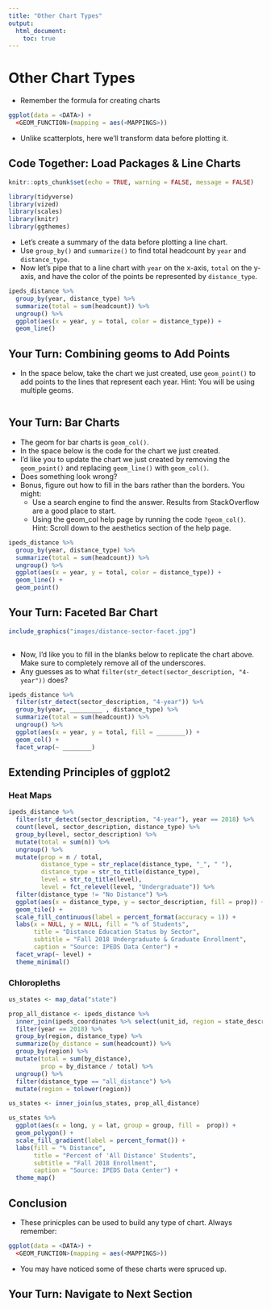 ```yaml
---
title: "Other Chart Types"
output:
  html_document:
    toc: true
---
```


# Other Chart Types

- Remember the  formula for creating charts

```r

ggplot(data = <DATA>) + 
  <GEOM_FUNCTION>(mapping = aes(<MAPPINGS>))

```

- Unlike scatterplots, here we'll transform data before plotting it.

## Code Together: Load Packages & Line Charts


```r
knitr::opts_chunk$set(echo = TRUE, warning = FALSE, message = FALSE)

library(tidyverse)
library(vized)
library(scales)
library(knitr)
library(ggthemes)

```

- Let's create a summary of the data before plotting a line chart.
- Use `group_by()` and `summarize()` to find total headcount by `year` and `distance_type`.
- Now let's pipe that to a line chart with `year` on the x-axis, `total` on the y-axis, and have the color of the points be represented by `distance_type`.

```r

ipeds_distance %>% 
  group_by(year, distance_type) %>% 
  summarize(total = sum(headcount)) %>% 
  ungroup() %>% 
  ggplot(aes(x = year, y = total, color = distance_type)) +
  geom_line() 
```

## Your Turn: Combining geoms to Add Points

- In the space below, take the chart we just created, use `geom_point()` to add points to the lines that represent each year. Hint: You will be using multiple geoms.

```r

```

## Your Turn: Bar Charts

- The geom for bar charts is `geom_col()`.
- In the space below is the code for the chart we just created.
- I'd like you to update the chart we just created by removing the `geom_point()` and replacing `geom_line()` with `geom_col()`. 
- Does something look wrong? 
- Bonus, figure out how to fill in the bars rather than the borders. You might:
    - Use a search engine to find the answer. Results from StackOverflow are a good place to start.
    - Using the geom_col help page by running the code `?geom_col()`. Hint: Scroll down to the aesthetics section of the help page.
    
    
```r
ipeds_distance %>% 
  group_by(year, distance_type) %>% 
  summarize(total = sum(headcount)) %>% 
  ungroup() %>% 
  ggplot(aes(x = year, y = total, color = distance_type)) +
  geom_line() +
  geom_point()
```

## Your Turn: Faceted Bar Chart

```r

include_graphics("images/distance-sector-facet.jpg")
  
```

- Now, I'd like you to fill in the blanks below to replicate the chart above. Make sure to completely remove all of the underscores.
- Any guesses as to what ` filter(str_detect(sector_description, "4-year"))` does?


```r

ipeds_distance %>% 
  filter(str_detect(sector_description, "4-year")) %>% 
  group_by(year, _________ , distance_type) %>% 
  summarize(total = sum(headcount)) %>% 
  ungroup() %>% 
  ggplot(aes(x = year, y = total, fill = ________)) +
  geom_col() +
  facet_wrap(~ ________)
```


## Extending Principles of ggplot2

### Heat Maps

```r

ipeds_distance %>% 
  filter(str_detect(sector_description, "4-year"), year == 2018) %>% 
  count(level, sector_description, distance_type) %>% 
  group_by(level, sector_description) %>% 
  mutate(total = sum(n)) %>% 
  ungroup() %>% 
  mutate(prop = n / total,
         distance_type = str_replace(distance_type, "_", " "),
         distance_type = str_to_title(distance_type),
         level = str_to_title(level),
         level = fct_relevel(level, "Undergraduate")) %>% 
  filter(distance_type != "No Distance") %>% 
  ggplot(aes(x = distance_type, y = sector_description, fill = prop)) +
  geom_tile() +
  scale_fill_continuous(label = percent_format(accuracy = 1)) +
  labs(x = NULL, y = NULL, fill = "% of Students",
       title = "Distance Education Status by Sector",
       subtitle = "Fall 2018 Undergraduate & Graduate Enrollment",
       caption = "Source: IPEDS Data Center") +
  facet_wrap(~ level) +
  theme_minimal() 

```

### Chloropleths

```r
us_states <- map_data("state")

prop_all_distance <- ipeds_distance %>% 
  inner_join(ipeds_coordinates %>% select(unit_id, region = state_description)) %>% 
  filter(year == 2018) %>% 
  group_by(region, distance_type) %>% 
  summarize(by_distance = sum(headcount)) %>% 
  group_by(region) %>% 
  mutate(total = sum(by_distance),
         prop = by_distance / total) %>% 
  ungroup() %>% 
  filter(distance_type == "all_distance") %>% 
  mutate(region = tolower(region))

us_states <- inner_join(us_states, prop_all_distance)

us_states %>% 
  ggplot(aes(x = long, y = lat, group = group, fill =  prop)) +
  geom_polygon() +
  scale_fill_gradient(label = percent_format()) +
  labs(fill = "% Distance", 
       title = "Percent of 'All Distance' Students",
       subtitle = "Fall 2018 Enrollment",
       caption = "Source: IPEDS Data Center") +
  theme_map()


```

## Conclusion

- These prinicples can be used to build any type of chart. Always remember:

```r

ggplot(data = <DATA>) + 
  <GEOM_FUNCTION>(mapping = aes(<MAPPINGS>))

```

- You may have noticed some of these charts were spruced up.

## Your Turn: Navigate to Next Section
